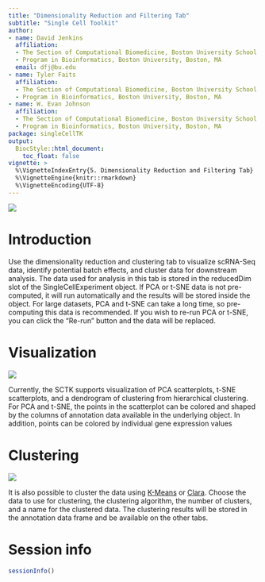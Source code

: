 ```yaml
---
title: "Dimensionality Reduction and Filtering Tab"
subtitle: "Single Cell Toolkit"
author:
- name: David Jenkins
  affiliation: 
  - The Section of Computational Biomedicine, Boston University School of Medicine, Boston, MA
  - Program in Bioinformatics, Boston University, Boston, MA
  email: dfj@bu.edu
- name: Tyler Faits
  affiliation: 
  - The Section of Computational Biomedicine, Boston University School of Medicine, Boston, MA
  - Program in Bioinformatics, Boston University, Boston, MA
- name: W. Evan Johnson
  affiliation: 
  - The Section of Computational Biomedicine, Boston University School of Medicine, Boston, MA
  - Program in Bioinformatics, Boston University, Boston, MA
package: singleCellTK
output: 
  BiocStyle::html_document:
    toc_float: false
vignette: >
  %\VignetteIndexEntry{5. Dimensionality Reduction and Filtering Tab}
  %\VignetteEngine{knitr::rmarkdown}
  %\VignetteEncoding{UTF-8}
---
```


![](https://imgur.com/hzqCQCj.png)

# Introduction

Use the dimensionality reduction and clustering tab to visualize scRNA-Seq data,
identify potential batch effects, and cluster data for downstream analysis. The
data used for analysis in this tab is stored in the reducedDim slot of the
SingleCellExperiment object. If PCA or t-SNE data is not pre-computed, it will
run automatically and the results will be stored inside the object. For large
datasets, PCA and t-SNE can take a long time, so pre-computing this data is
recommended. If you wish to re-run PCA or t-SNE, you can click the "Re-run"
button and the data will be replaced.

# Visualization

![](https://imgur.com/laORkuY.png)

Currently, the SCTK supports visualization of PCA scatterplots, t-SNE
scatterplots, and a dendrogram of clustering from hierarchical clustering. For
PCA and t-SNE, the points in the scatterplot can be colored and shaped by the
columns of annotation data available in the underlying object. In addition,
points can be colored by individual gene expression values

# Clustering

![](https://imgur.com/noS43Mu.png)

It is also possible to cluster the data using
[K-Means](https://en.wikibooks.org/wiki/Data_Mining_Algorithms_In_R/Clustering/K-Means)
or [Clara](https://en.wikibooks.org/wiki/Data_Mining_Algorithms_In_R/Clustering/CLARA).
Choose the data to use for clustering, the clustering algorithm, the number of
clusters, and a name for the clustered data. The clustering results will be
stored in the annotation data frame and be available on the other tabs.

# Session info {.unnumbered}

```r
sessionInfo()
```
